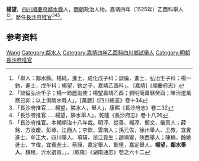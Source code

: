 {{Otheruses|other=名为杨望的其他人物|杨望}}
{{明清人物信息框
| 姓名     = 楊望
| 最高職務 = [[湖南|湖南]][[長沙府|長沙府]][[推官|推官]]
| 國家     = 大明 
| 籍貫     = [[四川|四川]][[鄰水縣|鄰水縣]]
| 出生日期 =  
| 出生地點 =
| 逝世日期 =  
| 逝世地點 =
| 墓葬 =
| 配偶 =  
| 親屬 = 祖[[楊純|楊純]]（成化壬辰進士）<br />父[[楊一鈞|楊一鈞]]（弘治壬戌進士） 
| 出身 =
* 嘉靖四年乙酉科舉人
| 經歷 =
| 著作 = 
}}
'''楊望'''{{BD|？年||？年||}}，[[四川|四川]][[順慶府|順慶府]][[鄰水縣|鄰水縣]]人，[[明朝|明朝]]政治人物，嘉靖四年（1525年）乙酉科舉人<ref>「舉人：鄰水縣。楊純，進士，成化戊子科；談倫，進士，弘治壬子科；楊一鈞，進士，戊午科；楊望，鈞之子，嘉靖乙酉科」。 [嘉靖]《順慶府志》</ref><ref>「談倫弘治壬子；楊一鈞歷副使；楊望嘉靖乙酉；劉明簡萬曆癸酉；陳治道萬曆己卯；以上俱隣水縣人」，[萬曆]《四川總志》卷十34</ref>，歷任[[長沙府|長沙府]][[推官|推官]]<ref>「長沙府推官……楊望，隣水人，舉人」，康熙《長沙府志》卷二32</ref><ref>「長沙府推官……楊望，隣水舉人」，乾隆《長沙府志》卷十八26</ref><ref>「長沙府推官。本朝順治十八年裁。明淳、從善、楊淳、鄭文，儀真人；薛銘、方汝慶、彭琢，江西人；李欽，雲南人；孫元佐，徐州舉人、王教，宜賓進士、牟正大，四川舉人、項璜，浙江貢生；趙鳴鸞，陜西舉人；陳楠，餘姚進士、卞偉，宜賓進士、蔡謨，嘉定舉人、鄭壅，嘉定舉人、'''楊望，鄰水舉人'''、魏租，沂水選貢。」，（乾隆）《湖南通志》卷之六十二</ref>。

== 参考资料 ==
{{reflist}}

{{明朝人物小作品}}

{{Authority control}}
{{DEFAULTSORT:Yang杨}}
[[Category:杨姓|Wang]]
[[Category:鄰水人|Category:鄰水人]]
[[Category:嘉靖四年乙酉科四川鄉試舉人|Category:嘉靖四年乙酉科四川鄉試舉人]]
[[Category:明朝長沙府推官|Category:明朝長沙府推官]]